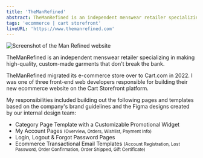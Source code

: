 ```yaml
---
title: 'TheManRefined'
abstract: TheManRefined is an independent menswear retailer specializing in making high-quality, custom-made garments that don't break the bank.
tags: 'ecommerce | cart storefront'
liveURL: 'https://www.themanrefined.com'
---
```


![Screenshot of the Man Refined website](/man-refined.png)

TheManRefined is an independent menswear retailer specializing in making high-quality, custom-made garments that don't break the bank.

TheManRefined migrated its e-commerce store over to Cart.com in 2022. I was one of three front-end web developers responsible for building their new ecommerce website on the Cart Storefront platform.

My responsibilities included building out the following pages and templates based on the company's brand guidelines and the Figma designs created by our internal design team:

- Category Page Template with a Customizable Promotional Widget
- My Account Pages <small>(Overview, Orders, Wishlist, Payment Info)</small>
- Login, Logout & Forgot Password Pages
- Ecommerce Transactional Email Templates <small>(Account Registration, Lost Password, Order Confirmation, Order Shipped, Gift Certificate)</small>
